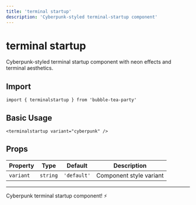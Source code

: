```yaml
---
title: 'terminal startup'
description: 'Cyberpunk-styled terminal-startup component'
---
```


# terminal startup

Cyberpunk-styled terminal startup component with neon effects and terminal aesthetics.

## Import

```svelte
import { terminalstartup } from 'bubble-tea-party'
```

## Basic Usage

```svelte
<terminalstartup variant="cyberpunk" />
```

## Props

| Property | Type | Default | Description |
|----------|------|---------|-------------|
| `variant` | `string` | `'default'` | Component style variant |

---

Cyberpunk terminal startup component! ⚡
